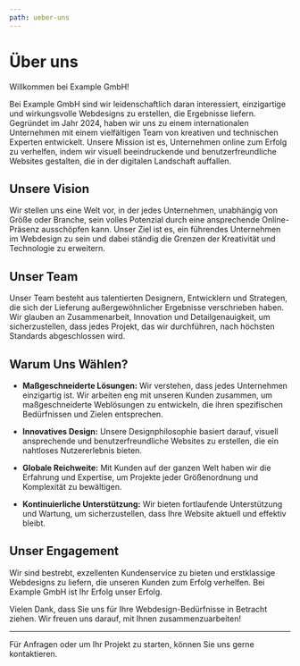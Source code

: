 ```yaml
---
path: ueber-uns
---
```



<SinglePaneContent>

# Über uns

Willkommen bei Example GmbH!

Bei Example GmbH sind wir leidenschaftlich daran interessiert, einzigartige und wirkungsvolle Webdesigns zu erstellen, die Ergebnisse liefern. Gegründet im Jahr 2024, haben wir uns zu einem internationalen Unternehmen mit einem vielfältigen Team von kreativen und technischen Experten entwickelt. Unsere Mission ist es, Unternehmen online zum Erfolg zu verhelfen, indem wir visuell beeindruckende und benutzerfreundliche Websites gestalten, die in der digitalen Landschaft auffallen.

## Unsere Vision

Wir stellen uns eine Welt vor, in der jedes Unternehmen, unabhängig von Größe oder Branche, sein volles Potenzial durch eine ansprechende Online-Präsenz ausschöpfen kann. Unser Ziel ist es, ein führendes Unternehmen im Webdesign zu sein und dabei ständig die Grenzen der Kreativität und Technologie zu erweitern.

## Unser Team

Unser Team besteht aus talentierten Designern, Entwicklern und Strategen, die sich der Lieferung außergewöhnlicher Ergebnisse verschrieben haben. Wir glauben an Zusammenarbeit, Innovation und Detailgenauigkeit, um sicherzustellen, dass jedes Projekt, das wir durchführen, nach höchsten Standards abgeschlossen wird.

## Warum Uns Wählen?

- **Maßgeschneiderte Lösungen:** Wir verstehen, dass jedes Unternehmen einzigartig ist. Wir arbeiten eng mit unseren Kunden zusammen, um maßgeschneiderte Weblösungen zu entwickeln, die ihren spezifischen Bedürfnissen und Zielen entsprechen.

- **Innovatives Design:** Unsere Designphilosophie basiert darauf, visuell ansprechende und benutzerfreundliche Websites zu erstellen, die ein nahtloses Nutzererlebnis bieten.

- **Globale Reichweite:** Mit Kunden auf der ganzen Welt haben wir die Erfahrung und Expertise, um Projekte jeder Größenordnung und Komplexität zu bewältigen.

- **Kontinuierliche Unterstützung:** Wir bieten fortlaufende Unterstützung und Wartung, um sicherzustellen, dass Ihre Website aktuell und effektiv bleibt.

## Unser Engagement

Wir sind bestrebt, exzellenten Kundenservice zu bieten und erstklassige Webdesigns zu liefern, die unseren Kunden zum Erfolg verhelfen. Bei Example GmbH ist Ihr Erfolg unser Erfolg.

Vielen Dank, dass Sie uns für Ihre Webdesign-Bedürfnisse in Betracht ziehen. Wir freuen uns darauf, mit Ihnen zusammenzuarbeiten!

---

Für Anfragen oder um Ihr Projekt zu starten, können Sie uns gerne kontaktieren.


</SinglePaneContent>
